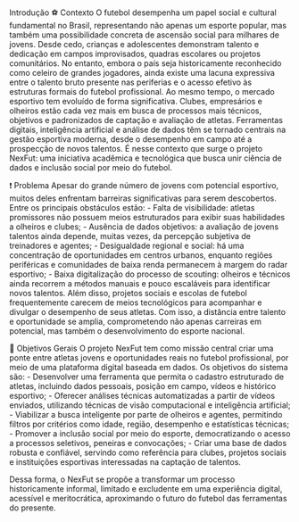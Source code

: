 Introdução
⚽ Contexto
O futebol desempenha um papel social e cultural fundamental no Brasil, representando não apenas um esporte popular, mas também uma possibilidade concreta de ascensão social para milhares de jovens. Desde cedo, crianças e adolescentes demonstram talento e dedicação em campos improvisados, quadras escolares ou projetos comunitários. No entanto, embora o país seja historicamente reconhecido como celeiro de grandes jogadores, ainda existe uma lacuna expressiva entre o talento bruto presente nas periferias e o acesso efetivo às estruturas formais do futebol profissional.
Ao mesmo tempo, o mercado esportivo tem evoluído de forma significativa. Clubes, empresários e olheiros estão cada vez mais em busca de processos mais técnicos, objetivos e padronizados de captação e avaliação de atletas. Ferramentas digitais, inteligência artificial e análise de dados têm se tornado centrais na gestão esportiva moderna, desde o desempenho em campo até a prospecção de novos talentos.
É nesse contexto que surge o projeto NexFut: uma iniciativa acadêmica e tecnológica que busca unir ciência de dados e inclusão social por meio do futebol.

❗ Problema
Apesar do grande número de jovens com potencial esportivo, muitos deles enfrentam barreiras significativas para serem descobertos. Entre os principais obstáculos estão:
- Falta de visibilidade: atletas promissores não possuem meios estruturados para exibir suas habilidades a olheiros e clubes;
- Ausência de dados objetivos: a avaliação de jovens talentos ainda depende, muitas vezes, da percepção subjetiva de treinadores e agentes;
- Desigualdade regional e social: há uma concentração de oportunidades em centros urbanos, enquanto regiões periféricas e comunidades de baixa renda permanecem à margem do radar esportivo;
- Baixa digitalização do processo de scouting: olheiros e técnicos ainda recorrem a métodos manuais e pouco escaláveis para identificar novos talentos.
Além disso, projetos sociais e escolas de futebol frequentemente carecem de meios tecnológicos para acompanhar e divulgar o desempenho de seus atletas. Com isso, a distância entre talento e oportunidade se amplia, comprometendo não apenas carreiras em potencial, mas também o desenvolvimento do esporte nacional.

🎯 Objetivos Gerais
O projeto NexFut tem como missão central criar uma ponte entre atletas jovens e oportunidades reais no futebol profissional, por meio de uma plataforma digital baseada em dados. Os objetivos do sistema são:
- Desenvolver uma ferramenta que permita o cadastro estruturado de atletas, incluindo dados pessoais, posição em campo, vídeos e histórico esportivo;
- Oferecer análises técnicas automatizadas a partir de vídeos enviados, utilizando técnicas de visão computacional e inteligência artificial;
- Viabilizar a busca inteligente por parte de olheiros e agentes, permitindo filtros por critérios como idade, região, desempenho e estatísticas técnicas;
- Promover a inclusão social por meio do esporte, democratizando o acesso a processos seletivos, peneiras e convocações;
- Criar uma base de dados robusta e confiável, servindo como referência para clubes, projetos sociais e instituições esportivas interessadas na captação de talentos.

Dessa forma, o NexFut se propõe a transformar um processo historicamente informal, limitado e excludente em uma experiência digital, acessível e meritocrática, aproximando o futuro do futebol das ferramentas do presente.
